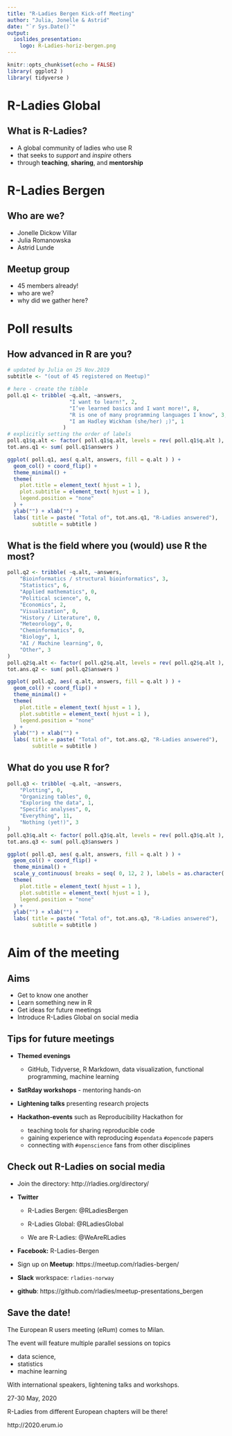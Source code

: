 ```yaml
---
title: "R-Ladies Bergen Kick-off Meeting"
author: "Julia, Jonelle & Astrid"
date: "`r Sys.Date()`"
output:
  ioslides_presentation:
    logo: R-Ladies-horiz-bergen.png
---
```


```r
knitr::opts_chunk$set(echo = FALSE)
library( ggplot2 )
library( tidyverse )
```

# R-Ladies Global

## What is R-Ladies?

- A global community of ladies who use R
- that seeks to _support_ and _inspire_ others
- through **teaching**, **sharing**, and **mentorship**

# R-Ladies Bergen

## Who are we?

- Jonelle Dickow Villar
- Julia Romanowska
- Astrid Lunde

## Meetup group

- 45 members already!
- who are we?
- why did we gather here?

# Poll results

## How advanced in R are you?

```r
# updated by Julia on 25 Nov.2019
subtitle <- "(out of 45 registered on Meetup)"

# here - create the tibble
poll.q1 <- tribble( ~q.alt, ~answers,
                    "I want to learn!", 2,
                    "I’ve learned basics and I want more!", 8,
                    "R is one of many programming languages I know", 3,
                    "I am Hadley Wickham (she/her) ;)", 1
                  )
# explicitly setting the order of labels
poll.q1$q.alt <- factor( poll.q1$q.alt, levels = rev( poll.q1$q.alt ), ordered = TRUE )
tot.ans.q1 <- sum( poll.q1$answers )

ggplot( poll.q1, aes( q.alt, answers, fill = q.alt ) ) +
  geom_col() + coord_flip() +
  theme_minimal() +
  theme( 
    plot.title = element_text( hjust = 1 ),
    plot.subtitle = element_text( hjust = 1 ),
    legend.position = "none"
  ) +
  ylab("") + xlab("") +
  labs( title = paste( "Total of", tot.ans.q1, "R-Ladies answered"),
        subtitle = subtitle )
```

## What is the field where you (would) use R the most?

```r
poll.q2 <- tribble( ~q.alt, ~answers,
    "Bioinformatics / structural bioinformatics", 3,
    "Statistics", 6,
    "Applied mathematics", 0,
    "Political science", 0,
    "Economics", 2,
    "Visualization", 0,
    "History / Literature", 0,
    "Meteorology", 0,
    "Cheminformatics", 0,
    "Biology", 1,
    "AI / Machine learning", 0,
    "Other", 3
)
poll.q2$q.alt <- factor( poll.q2$q.alt, levels = rev( poll.q2$q.alt ), ordered = TRUE )
tot.ans.q2 <- sum( poll.q2$answers )

ggplot( poll.q2, aes( q.alt, answers, fill = q.alt ) ) +
  geom_col() + coord_flip() +
  theme_minimal() +
  theme( 
    plot.title = element_text( hjust = 1 ),
    plot.subtitle = element_text( hjust = 1 ),
    legend.position = "none"
  ) +
  ylab("") + xlab("") +
  labs( title = paste( "Total of", tot.ans.q2, "R-Ladies answered"),
        subtitle = subtitle )
```

## What do you use R for?

```r
poll.q3 <- tribble( ~q.alt, ~answers,
    "Plotting", 0,
    "Organizing tables", 0,
    "Exploring the data", 1,
    "Specific analyses", 0,
    "Everything", 11,
    "Nothing (yet!)", 3
)
poll.q3$q.alt <- factor( poll.q3$q.alt, levels = rev( poll.q3$q.alt ), ordered = TRUE )
tot.ans.q3 <- sum( poll.q3$answers )

ggplot( poll.q3, aes( q.alt, answers, fill = q.alt ) ) +
  geom_col() + coord_flip() +
  theme_minimal() +
  scale_y_continuous( breaks = seq( 0, 12, 2 ), labels = as.character( seq( 0, 12, 2 ) ) ) +
  theme( 
    plot.title = element_text( hjust = 1 ),
    plot.subtitle = element_text( hjust = 1 ),
    legend.position = "none"
  ) +
  ylab("") + xlab("") +
  labs( title = paste( "Total of", tot.ans.q3, "R-Ladies answered"),
        subtitle = subtitle )
```

# Aim of the meeting

## Aims

- Get to know one another
- Learn something new in R
- Get ideas for future meetings
- Introduce R-Ladies Global on social media 

## Tips for future meetings 

- **Themed evenings**
  * GitHub, Tidyverse, R Markdown, data visualization, functional programming, machine learning 

- **SatRday workshops** - mentoring hands-on 

- **Lightening talks** presenting research projects 

- **Hackathon-events** such as Reproducibility Hackathon for
  * teaching tools for sharing reproducible code
  * gaining experience with reproducing `#opendata` `#opencode` papers
  * connecting with `#openscience` fans from other disciplines

##  Check out R-Ladies on social media 

- Join the directory:  http://rladies.org/directory/

- **Twitter**

  - R-Ladies Bergen:  @RLadiesBergen

  - R-Ladies Global:  @RLadiesGlobal

  - We are R-Ladies:  @WeAreRLadies

- **Facebook:**           R-Ladies-Bergen

- Sign up on **Meetup**:  https://meetup.com/rladies-bergen/

- **Slack** workspace: `rladies-norway`

- **github**: https://github.com/rladies/meetup-presentations_bergen

## Save the date!

The European R users meeting (eRum) comes to Milan.

The event will feature multiple parallel sessions on topics

- data science, 
- statistics
- machine learning

With international speakers, lightening talks and workshops.  

27-30 May, 2020 

R-Ladies from different European chapters will be there!  

http://2020.erum.io
